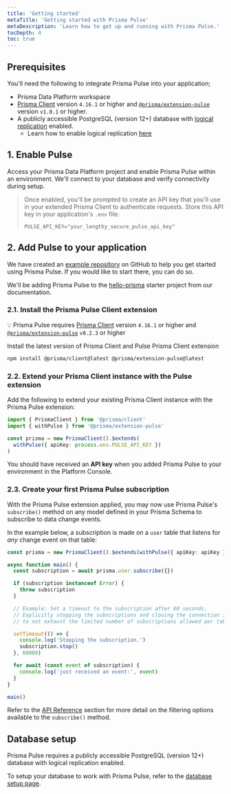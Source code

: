 ```yaml
---
title: 'Getting started'
metaTitle: 'Getting started with Prisma Pulse'
metaDescription: 'Learn how to get up and running with Prisma Pulse.'
tocDepth: 4
toc: true
---
```


<TopBlock></TopBlock>

## Prerequisites

You'll need the following to integrate Prisma Pulse into your application;

- Prisma Data Platform workspace
- [Prisma Client](/orm/prisma-client) version `4.16.1` or higher and [`@prisma/extension-pulse`](https://www.npmjs.com/package/@prisma/extension-pulse) version `v1.0.1` or higher.
- A publicly accessible PostgreSQL (version 12+) database with [logical replication](https://www.postgresql.org/docs/current/logical-replication-quick-setup.html) enabled.
  - Learn how to enable logical replication [here](/pulse/database-setup/general-database-instructions#enable-logical-replication)

## 1. Enable Pulse

Access your Prisma Data Platform project and enable Prisma Pulse within an environment. We'll connect to your database and verify connectivity during setup.

> Once enabled, you'll be prompted to create an API key that you'll use in your extended Prisma Client to authenticate requests. Store this API key in your application's `.env` file:
>
> ```env file=.env
> PULSE_API_KEY="your_lengthy_secure_pulse_api_key"
> ```

## 2. Add Pulse to your application

<Admonition type="info">

We have created an [example repository](https://github.com/prisma/pulse-starter) on GitHub to help you get started using Prisma Pulse. If you would like to start there, you can do so.

</Admonition>

We'll be adding Prisma Pulse to the [hello-prisma](/getting-started/setup-prisma/start-from-scratch/relational-databases-typescript-postgresql) starter project from our documentation.

### 2.1. Install the Prisma Pulse Client extension

<Admonition>

💡 Prisma Pulse requires [Prisma Client](/orm/prisma-client) version `4.16.1` or higher and [`@prisma/extension-pulse`](https://www.npmjs.com/package/@prisma/extension-pulse) `v0.2.3` or higher

</Admonition>

Install the latest version of Prisma Client and Pulse Prisma Client extension

```bash
npm install @prisma/client@latest @prisma/extension-pulse@latest
```

### 2.2. Extend your Prisma Client instance with the Pulse extension

Add the following to extend your existing Prisma Client instance with the Prisma Pulse extension:

```ts
import { PrismaClient } from '@prisma/client'
import { withPulse } from '@prisma/extension-pulse'

const prisma = new PrismaClient().$extends(
  withPulse({ apiKey: process.env.PULSE_API_KEY })
)
```

<Admonition type="info">

You should have received an **API key** when you added Prisma Pulse to your environment in the Platform Console.

</Admonition>

### 2.3. Create your first Prisma Pulse subscription

With the Prisma Pulse extension applied, you may now use Prisma Pulse's `subscribe()` method on any model defined in your Prisma Schema to subscribe to data change events.

In the example below, a subscription is made on a `user` table that listens for _any_ change event on that table:

```ts
const prisma = new PrismaClient().$extends(withPulse({ apiKey: apiKey }))

async function main() {
  const subscription = await prisma.user.subscribe({})

  if (subscription instanceof Error) {
    throw subscription
  }

  // Example: Set a timeout to the subscription after 60 seconds.
  // Explicitly stopping the subscriptions and closing the connection is needed
  // to not exhaust the limited number of subscriptions allowed per table.

  setTimeout(() => {
    console.log('Stopping the subscription.')
    subscription.stop()
  }, 60000)

  for await (const event of subscription) {
    console.log('just received an event:', event)
  }
}

main()
```

<Admonition type="info">

Refer to the [API Reference](/pulse/api-reference) section for more detail on the filtering options available to the `subscribe()` method.

</Admonition>

## Database setup

<Admonition>

Prisma Pulse requires a publicly accessible PostgreSQL (version 12+) database with logical replication enabled.

</Admonition>

To setup your database to work with Prisma Pulse, refer to the [database setup page](/pulse/database-setup).
